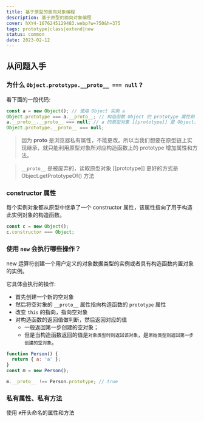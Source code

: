 ```yaml
---
title: 基于原型的面向对象编程
description: 基于原型的面向对象编程
cover: hXY4-1676245129483.webp?w=750&h=375
tags: prototype|class|extend|new
status: common
date: 2023-02-12
---
```


## 从问题入手

### 为什么 `Object.prototype.__proto__ === null` ?

看下面的一段代码:

```js
const a = new Object(); // 使用 Object 实例 a
Object.prototype === a.__proto__; // 构造函数 Object 的 prototype 属性和 实例 a 的 __proto__ 属性指向同一对象
a.__proto__.__proto__ === null; // a 的原型对象 [[prototype]] 是 Object， Object 的原型对象 [[prototype]] 是 null
Object.prototype.__proto__ === null;
```

> 因为 **proto** 是浏览器私有属性，不能更改。所以当我们想要在原型链上实现继承，就只能利用原型对象所对应构造函数上的 prototype 增加属性和方法。

> `__proto__` 是被废弃的，读取原型对象 [[prototype]] 更好的方式是 Object.getPrototypeOf() 方法

### constructor 属性

每个实例对象都从原型中继承了一个 constructor 属性，该属性指向了用于构造此实例对象的构造函数。

```js
const c = new Object();
c.constructor === Object;
```

### 使用 `new` 会执行哪些操作？

new 运算符创建一个用户定义的对象数据类型的实例或者具有构造函数内置对象的实例。

它具体会执行的操作:

- 首先创建一个新的空对象
- 然后将空对象的 `__proto__` 属性指向构造函数的 `prototype` 属性
- 改变 `this` 的指向，指向空对象
- 对构造函数的返回值做判断，然后返回对应的值
  - 一般返回第一步创建的空对象；
  - 但是当构造函数返回的值是`对象类型时则返回该对象`，是`原始类型则返回第一步创建的空对象`。

```js
function Person() {
  return { a: 'a' };
}
const m = new Person();

m.__proto__ !== Person.prototype; // true
```

### 私有属性、私有方法

使用 `#`开头命名的属性和方法
